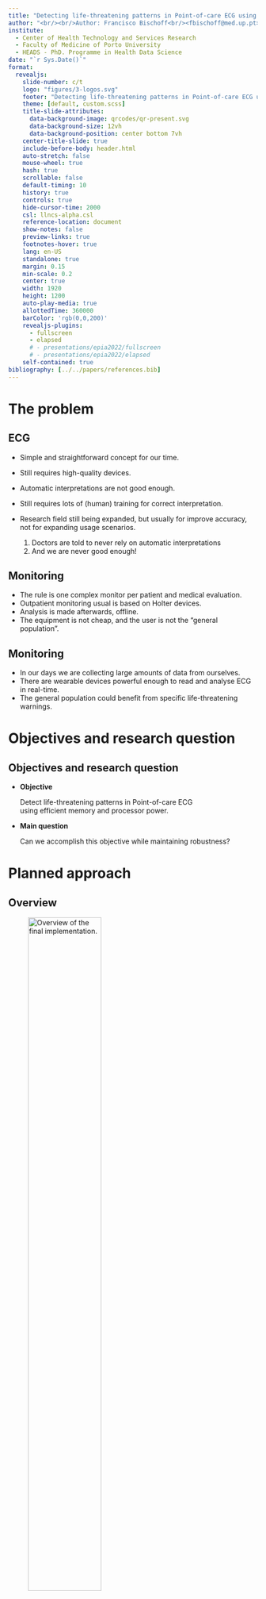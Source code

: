 ```yaml
---
title: "Detecting life-threatening patterns in Point-of-care ECG using efficient memory and processor power"
author: "<br/><br/>Author: Francisco Bischoff<br/><fbischoff@med.up.pt><br/><br/>"
institute:
  - Center of Health Technology and Services Research
  - Faculty of Medicine of Porto University
  - HEADS - PhD. Programme in Health Data Science
date: "`r Sys.Date()`"
format:
  revealjs:
    slide-number: c/t
    logo: "figures/3-logos.svg"
    footer: "Detecting life-threatening patterns in Point-of-care ECG using efficient memory and processor power"
    theme: [default, custom.scss]
    title-slide-attributes:
      data-background-image: qrcodes/qr-present.svg
      data-background-size: 12vh
      data-background-position: center bottom 7vh
    center-title-slide: true
    include-before-body: header.html
    auto-stretch: false
    mouse-wheel: true
    hash: true
    scrollable: false
    default-timing: 10
    history: true
    controls: true
    hide-cursor-time: 2000
    csl: llncs-alpha.csl
    reference-location: document
    show-notes: false
    preview-links: true
    footnotes-hover: true
    lang: en-US
    standalone: true
    margin: 0.15
    min-scale: 0.2
    center: true
    width: 1920
    height: 1200
    auto-play-media: true
    allottedTime: 360000
    barColor: 'rgb(0,0,200)'
    revealjs-plugins:
      - fullscreen
      - elapsed
      # - presentations/epia2022/fullscreen
      # - presentations/epia2022/elapsed
    self-contained: true
bibliography: [../../papers/references.bib]
---
```


# The problem

## ECG

-   Simple and straightforward concept for our time.

-   Still requires high-quality devices.

-   Automatic interpretations are not good enough.

-   Still requires lots of (human) training for correct interpretation.

-   Research field still being expanded, but usually for improve accuracy, not for expanding usage scenarios.

    ::: notes
    1.  Doctors are told to never rely on automatic interpretations
    2.  And we are never good enough!
    :::

## Monitoring

-   The rule is one complex monitor per patient and medical evaluation.
-   Outpatient monitoring usual is based on Holter devices.
-   Analysis is made afterwards, offline.
-   The equipment is not cheap, and the user is not the "general population".

## Monitoring

-   In our days we are collecting large amounts of data from ourselves.
-   There are wearable devices powerful enough to read and analyse ECG in real-time.
-   The general population could benefit from specific life-threatening warnings.

# Objectives and research question

## Objectives and research question

-   **Objective**

    Detect life-threatening patterns in Point-of-care ECG\
    using efficient memory and processor power.

::: incremental
-   **Main question**

    Can we accomplish this objective while maintaining robustness?
:::

# Planned approach

## Overview

![Overview of the final implementation.](figures/draw-global-model.svg){width="59%"}

## Matrix Profile

State of art time-series analysis [@Yeh2017a]

![The concept of Matrix Profile](figures/mp_1.png){width="45%"}

## FLOSS

Regime change detection [@gharghabi2018]

![Explaining the arc counts](figures/fluss_arcs.svg){width="82%"}

## FLOSS

![](floss_example.mp4){.flossvideo fig-align="center"}

![](qrcodes/qrcode-video.svg){fig-align="center" width="11vh"}

## FLOSS

![Example of regime change](figures/graph_regime_floss.svg)

## Classification

Contrast Profile [@Mercer2021]\
\

![Finding class signatures with contrast profile](figures/contrast.svg){width="90%"}

## Classification

Snippets candidates

![Snippet candidates extracted using the contrast profile](figures/vtachy-1.svg){fig-align="center"}

# Questions

\
\


|                                                                         |                                            |
|:-----------------------------------------------------------------------:|-------------------------------------------:|
|                           This presentation:                            |                                            |
| ![](qrcodes/qr-present.svg){style="vertical-align: middle" width="150"} | <https://rpubs.com/franzbischoff/epia2022> |


|                                                                          |                                              |
|:------------------------------------------------------------------------:|---------------------------------------------:|
|                               Project website:                               |                                               |
| ![](qrcodes/qr-project-site.svg){style="vertical-align: middle" width="150"} | <https://franzbischoff.github.io/false.alarm> |

# References
